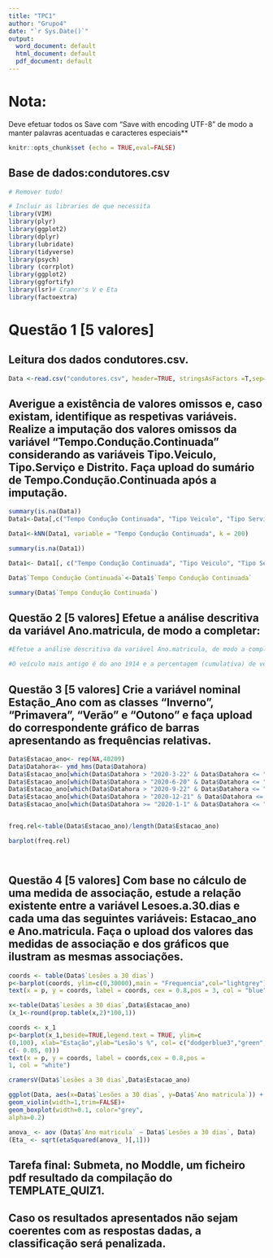 ```yaml
---
title: "TPC1"
author: "Grupo4"
date: "`r Sys.Date()`"
output:
  word_document: default
  html_document: default
  pdf_document: default
---
```


# Nota:
Deve efetuar todos os Save com "Save with encoding UTF-8" de modo a manter palavras acentuadas e caracteres especiais**

``` r
knitr::opts_chunk$set (echo = TRUE,eval=FALSE) 
```

## Base de dados:condutores.csv
```r
# Remover tudo!

# Incluir as libraries de que necessita
library(VIM)
library(plyr)
library(ggplot2)
library(dplyr)
library(lubridate)
library(tidyverse)
library(psych)
library (corrplot)
library(ggplot2)
library(ggfortify)
library(lsr)# Cramer's V e Eta
library(factoextra)
```
# Questão 1 [5 valores] 

## Leitura dos dados condutores.csv.

```r
Data <-read.csv("condutores.csv", header=TRUE, stringsAsFactors =T,sep=",",dec=",",check.names=F,na.strings=c("NA","NÃO DEFINIDO"),fileEncoding = "UTF-8")

```
## Averigue a existência de valores omissos e, caso existam, identifique as respetivas variáveis. Realize a imputação dos valores omissos da variável "Tempo.Condução.Continuada" considerando as variáveis Tipo.Veiculo, Tipo.Serviço e Distrito. Faça upload do sumário de Tempo.Condução.Continuada após a imputação.

```r
summary(is.na(Data))
Data1<-Data[,c("Tempo Condução Continuada", "Tipo Veiculo", "Tipo Serviço", "Distrito")]

Data1<-kNN(Data1, variable = "Tempo Condução Continuada", k = 200)

summary(is.na(Data1))

Data1<- Data1[, c("Tempo Condução Continuada", "Tipo Veiculo", "Tipo Serviço", "Distrito")]

Data$`Tempo Condução Continuada`<-Data1$`Tempo Condução Continuada`
```
```r
summary(Data$`Tempo Condução Continuada`)
```

## Questão 2 [5 valores] Efetue a análise descritiva da variável Ano.matricula, de modo a completar:

```r

#Efetue a análise descritiva da variável Ano.matricula, de modo a completar:

#O veículo mais antigo é do ano 1914 e a percentagem (cumulativa) de veículos com ano de matrícula inferior ou igual a 2007 é 51,5%(percentagem com uma casa decimal); os veículos com ano de matrícula inferior a 1977 (indique o ano) podem ser considerados outliers.  Considerando o ano de 2020 para o cálculo da idade dos veículos, observa-se que 25% dos veículos têm menos de 7 anos. 

```
## Questão 3 [5 valores] Crie a variável nominal Estação_Ano com as classes "Inverno", "Primavera", "Verão" e "Outono" e faça upload do correspondente gráfico de barras apresentando as frequências relativas.

```r
Data$Estacao_ano<- rep(NA,40209)
Data$Datahora<- ymd_hms(Data$Datahora)
Data$Estacao_ano[which(Data$Datahora > "2020-3-22" & Data$Datahora <= "2020-6-20" )]<- "Primavera"
Data$Estacao_ano[which(Data$Datahora > "2020-6-20" & Data$Datahora <= "2020-9-22" )]<- "Verão"
Data$Estacao_ano[which(Data$Datahora > "2020-9-22" & Data$Datahora <= "2020-12-21" )]<- "Outono"
Data$Estacao_ano[which(Data$Datahora > "2020-12-21" & Data$Datahora <= "2021-1-1" )]<- "Inverno"
Data$Estacao_ano[which(Data$Datahora >= "2020-1-1" & Data$Datahora <= "2020-3-22" )]<- "Inverno"


freq.rel<-table(Data$Estacao_ano)/length(Data$Estacao_ano)

barplot(freq.rel)




```

## Questão 4 [5 valores] Com base no cálculo de uma medida de associação, estude a relação existente entre a variável Lesoes.a.30.dias e cada uma das seguintes variáveis: Estacao_ano e Ano.matricula. Faça o upload dos valores das medidas de associação e dos gráficos que ilustram as mesmas associações.


```r
coords <- table(Data$`Lesões a 30 dias`)
p<-barplot(coords, ylim=c(0,30000),main = "Frequencia",col="lightgrey")
text(x = p, y = coords, label = coords, cex = 0.8,pos = 3, col = "blue")

x<-table(Data$`Lesões a 30 dias`,Data$Estacao_ano)
(x_1<-round(prop.table(x,2)*100,1))

coords <- x_1
p<-barplot(x_1,beside=TRUE,legend.text = TRUE, ylim=c
(0,100), xlab="Estação",ylab="Lesão's %", col= c("dodgerblue3","green", "blue", "red"),args.legend = list(x = "topright",inset =
c(- 0.05, 0)))
text(x = p, y = coords, label = coords,cex = 0.8,pos =
1, col = "white")

cramersV(Data$`Lesões a 30 dias`,Data$Estacao_ano)

ggplot(Data, aes(x=Data$`Lesões a 30 dias`, y=Data$`Ano matricula`)) +
geom_violin(width=1,trim=FALSE)+
geom_boxplot(width=0.1, color="grey",
alpha=0.2)

anova_ <- aov (Data$`Ano matricula` ~ Data$`Lesões a 30 dias`, Data)
(Eta_ <- sqrt(etaSquared(anova_ )[,1]))


```

## Tarefa final: Submeta, no Moddle, um ficheiro pdf resultado da compilação do TEMPLATE_QUIZ1.
## Caso os resultados apresentados não sejam coerentes com as respostas dadas, a classificação será penalizada.